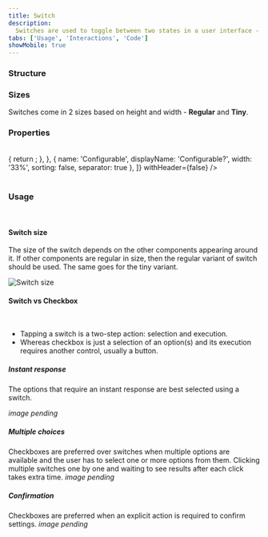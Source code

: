 ```yaml
---
title: Switch
description:
  Switches are used to toggle between two states in a user interface - ON and OFF, hence resembling the real-life switches used to turn something ON or OFF.
tabs: ['Usage', 'Interactions', 'Code']
showMobile: true
---
```


### Structure

<Preview name='switch-default-switch' />

### Sizes

Switches come in 2 sizes based on height and width - **Regular** and **Tiny**.

<Preview name='switch-variants-size' />

### Properties

<br/>

<Card shadow='none'>
  <Table
    showMenu={false}
    separator={true}
    data={[
      {
        Property: 'Color - ON state',
        Value: '#0070DD (primary)',
        Configurable: '❌',
      },
      {
        Property: 'Color - OFF state',
        Value: '#E5E5E5 (stone-light)',
        Configurable: '❌',
      },
      {
        Property: 'Oval shadow',
        Value: 'Shadow 20',
        Configurable: '❌',
      },
    ]}
    schema={[
      {
        name: 'Property',
        displayName: 'Property',
        width: '34%',
        sorting: false,
        separator: true,
        cellType: 'DEFAULT'
      },
      {
        name: 'Value',
        displayName: 'Value',
        width: '33%',
        sorting: false,
        separator: true,
        cellRenderer: ({ data }) => {
          return <Rectangle name={data.Value} />;
        },
      },
      {
        name: 'Configurable',
        displayName: 'Configurable?',
        width: '33%',
        sorting: false,
        separator: true
      },
    ]}
    withHeader={false}
  />
</Card>
<br/>
<br/>

### Usage

<br/>

#### Switch size

The size of the switch depends on the other components appearing around it. If other components are regular in size, then the regular variant of switch should be used. The same goes for the tiny variant.

![Switch size](./images/switch-3.png)
<br/>

#### Switch vs Checkbox

<br/>

<ul>
<li> Tapping a switch is a two-step action: selection and execution. </li>
<li> Whereas checkbox is just a selection of an option(s) and its execution requires another control, usually a button. </li>
</ul>

##### Instant response

The options that require an instant response are best selected using a switch.

*image pending*

##### Multiple choices

Checkboxes are preferred over switches when multiple options are available and the user has to select one or more options from them. Clicking multiple switches one by one and waiting to see results after each click takes extra time.
*image pending*

##### Confirmation

Checkboxes are preferred when an explicit action is required to confirm settings.
*image pending*


